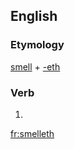 ==English==

===Etymology===
[[smell]] + [[-eth]]

===Verb===
{{head|en|verb form}}

# {{en-archaic third-person singular of|smell}}

[[fr:smelleth]]